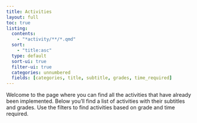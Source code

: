```yaml
---
title: Activities
layout: full
toc: true
listing:
  contents:
    - "*activity/**/*.qmd"
  sort:
    - "title:asc"
  type: default
  sort-ui: true
  filter-ui: true
  categories: unnumbered
  fields: [categories, title, subtitle, grades, time_required]
---
```


Welcome to the page where you can find all the activities that have already been implemented. Below you'll find a list of activities with their subtitles and grades. Use the filters to find activities based on grade and time required.